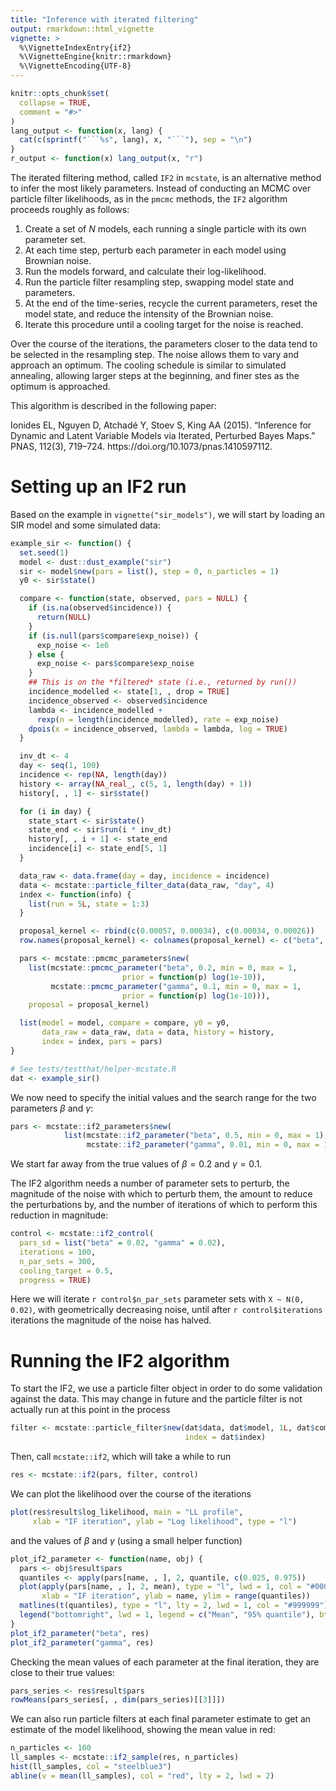 ```yaml
---
title: "Inference with iterated filtering"
output: rmarkdown::html_vignette
vignette: >
  %\VignetteIndexEntry{if2}
  %\VignetteEngine{knitr::rmarkdown}
  %\VignetteEncoding{UTF-8}
---
```


```r
knitr::opts_chunk$set(
  collapse = TRUE,
  comment = "#>"
)
lang_output <- function(x, lang) {
  cat(c(sprintf("```%s", lang), x, "```"), sep = "\n")
}
r_output <- function(x) lang_output(x, "r")
```

The iterated filtering method, called `IF2` in `mcstate`, is an alternative
method to infer the most likely parameters. Instead of conducting an MCMC
over particle filter likelihoods, as in the `pmcmc` methods, the `IF2`
algorithm proceeds roughly as follows:

1. Create a set of $N$ models, each running a single particle with its own
parameter set.
2. At each time step, perturb each parameter in each model using Brownian
noise.
3. Run the models forward, and calculate their log-likelihood.
4. Run the particle filter resampling step, swapping model state and
parameters.
5. At the end of the time-series, recycle the current parameters, reset the
model state, and reduce the intensity of the Brownian noise.
6. Iterate this procedure until a cooling target for the noise is reached.

Over the course of the iterations, the parameters closer to the data tend
to be selected in the resampling step. The noise allows them to vary and
approach an optimum. The cooling schedule is similar to simulated annealing,
allowing larger steps at the beginning, and finer stes as the optimum is
approached.

This algorithm is described in the following paper:

Ionides EL, Nguyen D, Atchadé Y, Stoev S, King AA (2015).
"Inference for Dynamic and Latent Variable Models via Iterated,
Perturbed Bayes Maps."
PNAS, 112(3), 719–724. https://doi.org/10.1073/pnas.1410597112.

# Setting up an IF2 run

Based on the example in `vignette("sir_models")`, we will start by loading
an SIR model and some simulated data:

```r
example_sir <- function() {
  set.seed(1)
  model <- dust::dust_example("sir")
  sir <- model$new(pars = list(), step = 0, n_particles = 1)
  y0 <- sir$state()

  compare <- function(state, observed, pars = NULL) {
    if (is.na(observed$incidence)) {
      return(NULL)
    }
    if (is.null(pars$compare$exp_noise)) {
      exp_noise <- 1e6
    } else {
      exp_noise <- pars$compare$exp_noise
    }
    ## This is on the *filtered* state (i.e., returned by run())
    incidence_modelled <- state[1, , drop = TRUE]
    incidence_observed <- observed$incidence
    lambda <- incidence_modelled +
      rexp(n = length(incidence_modelled), rate = exp_noise)
    dpois(x = incidence_observed, lambda = lambda, log = TRUE)
  }

  inv_dt <- 4
  day <- seq(1, 100)
  incidence <- rep(NA, length(day))
  history <- array(NA_real_, c(5, 1, length(day) + 1))
  history[, , 1] <- sir$state()

  for (i in day) {
    state_start <- sir$state()
    state_end <- sir$run(i * inv_dt)
    history[, , i + 1] <- state_end
    incidence[i] <- state_end[5, 1]
  }

  data_raw <- data.frame(day = day, incidence = incidence)
  data <- mcstate::particle_filter_data(data_raw, "day", 4)
  index <- function(info) {
    list(run = 5L, state = 1:3)
  }

  proposal_kernel <- rbind(c(0.00057, 0.00034), c(0.00034, 0.00026))
  row.names(proposal_kernel) <- colnames(proposal_kernel) <- c("beta", "gamma")

  pars <- mcstate::pmcmc_parameters$new(
    list(mcstate::pmcmc_parameter("beta", 0.2, min = 0, max = 1,
                         prior = function(p) log(1e-10)),
         mcstate::pmcmc_parameter("gamma", 0.1, min = 0, max = 1,
                         prior = function(p) log(1e-10))),
    proposal = proposal_kernel)

  list(model = model, compare = compare, y0 = y0,
       data_raw = data_raw, data = data, history = history,
       index = index, pars = pars)
}
```

```r
# See tests/testthat/helper-mcstate.R
dat <- example_sir()
```

We now need to specify the initial values and the search range for the two
parameters $\beta$ and $\gamma$:

```r
pars <- mcstate::if2_parameters$new(
            list(mcstate::if2_parameter("beta", 0.5, min = 0, max = 1),
                 mcstate::if2_parameter("gamma", 0.01, min = 0, max = 1)))
```

We start far away from the true values of $\beta = 0.2$ and $\gamma = 0.1$.

The IF2 algorithm needs a number of parameter sets to perturb, the magnitude
of the noise with which to perturb them, the amount to reduce the
perturbations by, and the number of iterations of which to perform this
reduction in magnitude:

```r
control <- mcstate::if2_control(
  pars_sd = list("beta" = 0.02, "gamma" = 0.02),
  iterations = 100,
  n_par_sets = 300,
  cooling_target = 0.5,
  progress = TRUE)
```

Here we will iterate `r control$n_par_sets` parameter sets with `X ~ N(0, 0.02)`, with geometrically decreasing noise, until after `r control$iterations` iterations the magnitude of the noise has halved.

# Running the IF2 algorithm

To start the IF2, we use a particle filter object in order to do some validation against the data. This may change in future and the particle filter is not actually run at this point in the process

```r
filter <- mcstate::particle_filter$new(dat$data, dat$model, 1L, dat$compare,
                                       index = dat$index)
```

Then, call `mcstate::if2`, which will take a while to run

```r
res <- mcstate::if2(pars, filter, control)
```

We can plot the likelihood over the course of the iterations

```r
plot(res$result$log_likelihood, main = "LL profile",
     xlab = "IF iteration", ylab = "Log likelihood", type = "l")
```

and the values of $\beta$ and $\gamma$ (using a small helper function)

```r
plot_if2_parameter <- function(name, obj) {
  pars <- obj$result$pars
  quantiles <- apply(pars[name, , ], 2, quantile, c(0.025, 0.975))
  plot(apply(pars[name, , ], 2, mean), type = "l", lwd = 1, col = "#000000",
       xlab = "IF iteration", ylab = name, ylim = range(quantiles))
  matlines(t(quantiles), type = "l", lty = 2, lwd = 1, col = "#999999")
  legend("bottomright", lwd = 1, legend = c("Mean", "95% quantile"), bty = "n")
}
plot_if2_parameter("beta", res)
plot_if2_parameter("gamma", res)
```

Checking the mean values of each parameter at the final iteration, they are
close to their true values:

```r
pars_series <- res$result$pars
rowMeans(pars_series[, , dim(pars_series)[[3]]])
```

We can also run particle filters at each final parameter estimate to get an
estimate of the model likelihood, showing the mean value in red:

```r
n_particles <- 100
ll_samples <- mcstate::if2_sample(res, n_particles)
hist(ll_samples, col = "steelblue3")
abline(v = mean(ll_samples), col = "red", lty = 2, lwd = 2)
```
